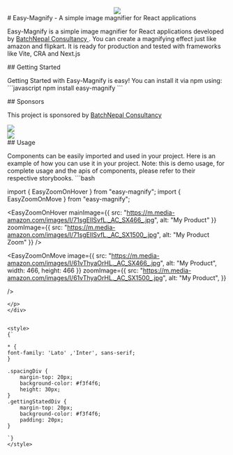 
<script src="https://cdn.tailwindcss.com"></script>


<Meta title="Introduction - Easy-Magnify" />

<center> 
<img src="https://cdn.batchnepal.com/media/images/topics/easy-magnify-logo_SWlggLw.png" width={"80px"} 
style={{borderRadius : "10px"}}
 />
</center>
<div className="sb-container" style={{marginTop: "20px"}}>
  <div className='sb-section-title'>
    # Easy-Magnify - A simple image magnifier for React applications
    <p className="intro text-green-500">
        Easy-Magnify is a simple image magnifier for React applications developed by <a href="https://batchnepal.com?utm_source=easy_magnify_storybook"
        target="_blank"> BatchNepal Consultancy </a> . You can create a magnifying effect just like amazon and flipkart.
        It is ready for production and tested with frameworks like Vite, CRA and Next.js 
    </p>
  </div>
</div>

<div className="gettingStatedDiv text-blue-500">
## Getting Started
<p >
Getting Started with Easy-Magnify is easy! You can install it via npm using:
```javascript
npm install easy-magnify
```
</p>
</div>

<div style={{marginTop: "20px"}}>
## Sponsors
<p>
This project is sponsored by <a href="https://batchnepal.com?utm_source=easy_magnify_storybook" target="_blank">BatchNepal Consultancy</a>
</p>
<div style={{display: "flex" , alignItems: "center"}}>
<a title="BatchNepal - Web Development and Global IT Services" href="https://batchnepal.com?utm_source=easy_magnify_storybook" >
<img src="https://batchnepal.com/assets/images/batchnepal-logo.png" width={80} />
</a>
<div style={{marginLeft: "30px"}}>
<a title="Solerac - Advertisement & Monetization Platform" href="https://solerac.com?utm_source=easy_magnify_storybook" >
<img src="https://cdn.batchnepal.com/media/images/topics/solerac-icon-2.png" width={80} />
</a>
</div>

</div>
</div>

<div className="gettingStatedDiv">
## Usage
<p className="text-blue-500">
Components can be easily imported and used in your project. Here is an example of how you can use it in your
 project. Note: this is demo usage, for complete usage and the apis of components, please refer to their respective storybooks.
```bash

import { EasyZoomOnHover } from "easy-magnify";
import { EasyZoomOnMove } from "easy-magnify";

<EasyZoomOnHover
      mainImage={{
          src: "https://m.media-amazon.com/images/I/71sgEIlSvfL._AC_SX466_.jpg",
          alt: "My Product"
      }}
      zoomImage={{
          src: "https://m.media-amazon.com/images/I/71sgEIlSvfL._AC_SX1500_.jpg",
          alt: "My Product Zoom"
      }}
  />

<EasyZoomOnMove image={{
    src: "https://m.media-amazon.com/images/I/61vThyaOrHL._AC_SX466_.jpg",
    alt: "My Product",
    width: 466,
    height: 466
}}
    zoomImage={{
        src: "https://m.media-amazon.com/images/I/61vThyaOrHL._AC_SX1500_.jpg",
        alt: "My Product",
    }}

/>
```
</p>
</div>


<style>
{`

* {
font-family: 'Lato' ,'Inter', sans-serif;
}

.spacingDiv {
    margin-top: 20px;
    background-color: #f3f4f6;
    height: 30px;
}
.gettingStatedDiv {
    margin-top: 20px;
    background-color: #f3f4f6;
    padding: 20px;
}

`}
</style>
